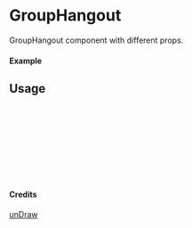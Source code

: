 
<Meta of={GroupHangout} title="unDraw/GroupHangout" />

# GroupHangout

GroupHangout component with different props.

#### Example

<Canvas of={GroupHangout.Primary} />

## Usage

```ts
import { GroupHangout } from "yadl-ui";

const Example = () => {
  return (
      <GroupHangout />
  );
};

export default Example;
```

#### Credits
[unDraw](https://undraw.co/illustrations)
